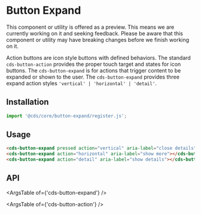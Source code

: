
<Meta title="Components/Button Expand" />

# Button Expand

<cds-alert-group status="warning" cds-layout="m-b:lg">
  <cds-alert>
    This component or utility is offered as a preview. This means we are currently working on it and seeking feedback.
    Please be aware that this component or utility may have breaking changes before we finish working on it.
  </cds-alert>
</cds-alert-group>

Action buttons are icon style buttons with defined behaviors. The standard `cds-button-action`
provides the proper touch target and states for icon buttons. The `cds-button-expand` is for actions that
trigger content to be expanded or shown to the user. The `cds-button-expand` provides three
expand action styles `'vertical' | 'horizontal' | 'detail'`.

## Installation

```typescript
import '@cds/core/button-expand/register.js';
```

## Usage

```html
<cds-button-expand pressed action="vertical" aria-label="close details"></cds-button-expand>
<cds-button-expand action="horizontal" aria-label="show more"></cds-button-expand>
<cds-button-expand action="detail" aria-label="show details"></cds-button-expand>
```

<Story id="stories-button-expand--basic" />

## API

<ArgsTable of={'cds-button-expand'} />

<ArgsTable of={'cds-button-action'} />
